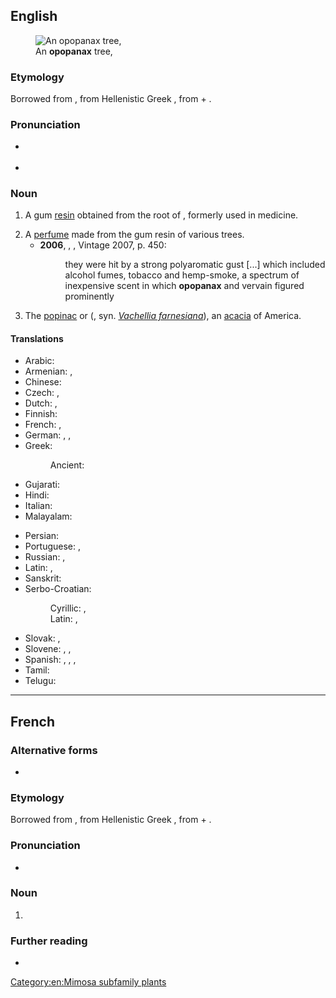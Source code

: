 ==English==
[[File:Acacia farnesciana-- Sweet Acacia (27411624526).jpg|thumb|An '''opopanax''' tree, {{taxlink|Acacia farnesciana|species}}]]

===Etymology===
Borrowed from {{bor|en|la|opopanax}}, from Hellenistic Greek {{m|grc|ὀποπάναξ}}, from {{der|en|grc|ὀπός|t=vegetable juice}} + {{m|grc|πάναξ|t=any of several plants believed to have medicinal benefits}}.

===Pronunciation===
* {{a|UK}} {{IPA|en|/əˈpɒpənaks/}}
* {{a|GA}} {{IPA|en|/əˈpɑpənæks/}}

===Noun===
{{en-noun|~}}

# {{lb|en|obsolete}} A gum [[resin]] obtained from the root of {{taxlink|Opopanax chironium|species|noshow=1|ver=161118}}, formerly used in medicine.
# A [[perfume]] made from the gum resin of various trees.
#* '''2006''', {{w|Thomas Pynchon}}, ''{{w|Against the Day}}'', Vintage 2007, p. 450:
#*: they were hit by a strong polyaromatic gust [...] which included alcohol fumes, tobacco and hemp-smoke, a spectrum of inexpensive scent in which '''opopanax''' and vervain figured prominently
# The [[popinac]] or {{vern|opopanax tree}} ({{taxlink|Acacia farnesiana|species|noshow=1|ver=161118}}, syn. ''[[Vachellia farnesiana]]''), an [[acacia]] of America.

====Translations====
{{trans-top|gum from the root of ''Opopanax chironium'' or what is equal}}
* Arabic: {{t|ar|جَاوَشِير|m}}
* Armenian: {{t+|hy|ճավշիր}}, {{t|hy|ջոշիր}}
* Chinese: {{t-needed|zh}}
* Czech: {{t|cs|opopanax|m}}, {{t|cs|opoponax|m}}
* Dutch: {{t|nl|opopanax|m}}, {{t|nl|opoponax|m}}
* Finnish: {{t|fi|opoponaksi}}
* French: {{t+|fr|opopanax|m}}, {{t+|fr|opoponax|m}}
* German: {{t|de|Opopanax|n}}, {{t|de|Opopanaxgummi|n}}, {{t|de|Opopanaxgummiharz|n}}
* Greek:
*: Ancient: {{t|grc|ὀποπάναξ|m}}
* Gujarati: {{t-needed|gu}}
* Hindi: {{t-needed|hi}}
* Italian: {{t|it|opoponaco|m}}
* Malayalam: {{t-needed|ml}}
{{trans-mid}}
* Persian: {{t|fa|گاوشیر|m|tr=gâwšir}}
* Portuguese: {{t|pt|opopanax|m}}, {{t|pt|opoponax|m}}
* Russian: {{t+|ru|опопана́кс|m}}, {{t|ru|опопона́кс|m}}
* Latin: {{t+|fr|opopanax|m}}, {{t+|fr|opoponax|m}}
* Sanskrit: {{t-needed|sa}}
* Serbo-Croatian:
*: Cyrillic: {{t|sh|опопа̀накс|m}}, {{t|sh|опопо̀накс|m}}
*: Latin: {{t|sh|opopànaks|m}}, {{t+|sh|opopònaks|m}}
* Slovak: {{t|sk|opopanax|m}}, {{t|sk|opoponax|m}}
* Slovene: {{t|sl|opopanaks|m}}, {{t|sl|opoponaks|m}}, {{t|sl|oleogumirezín|m}}
* Spanish: {{t|es|opopanax|m}}, {{t|es|opoponax|m}}, {{t|es|opopanaco|m}}, {{t|es|opoponaco|m}}
* Tamil: {{t-needed|ta}}
* Telugu: {{t-needed|te}}
{{trans-bottom}}

[[Category:en:Mimosa subfamily plants]]
{{topics|en|Celery family plants|Gums and resins}}

----

==French==

===Alternative forms===
* {{alt|fr|opoponax}}

===Etymology===
Borrowed from {{bor|fr|la|opopanax}}, from Hellenistic Greek {{m|grc|ὀποπάναξ}}, from {{der|fr|grc|ὀπός|t=vegetable juice}} + {{m|grc|πάναξ}}.

===Pronunciation===
* {{fr-IPA}}

===Noun===
{{fr-noun|m|opopanax}}

# {{l|en|opopanax}} {{gloss|all meanings}}

===Further reading===
* {{R:TLFi}}